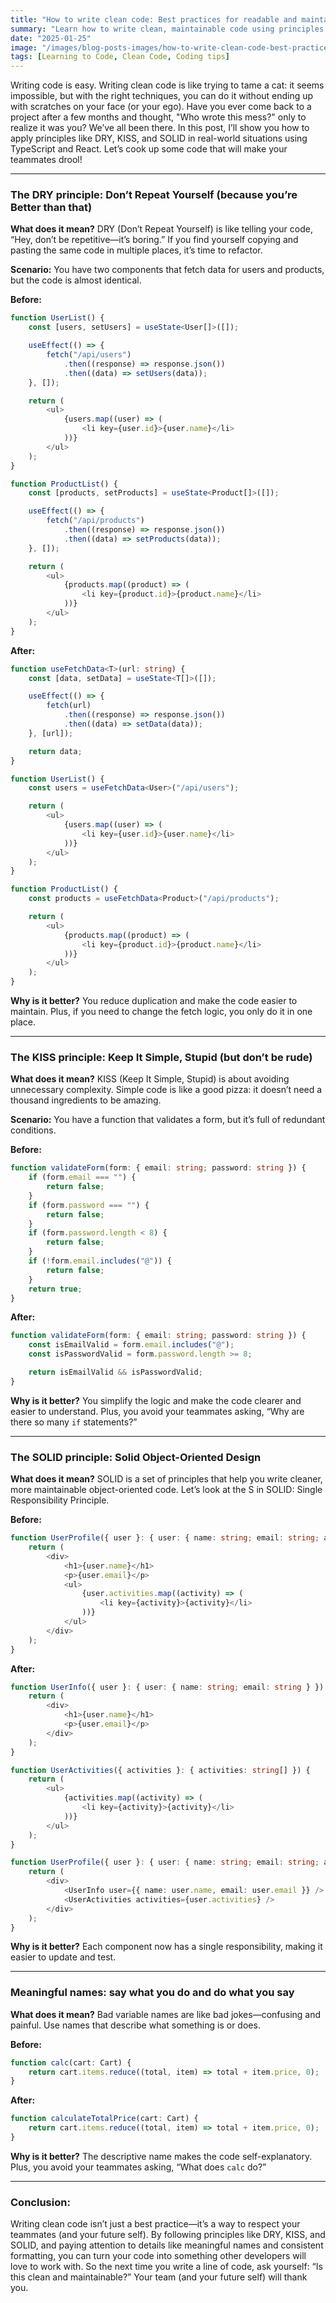 ```yaml
---
title: "How to write clean code: Best practices for readable and maintainable projects"
summary: "Learn how to write clean, maintainable code using principles like DRY, KISS, and SOLID, with practical examples in TypeScript and React. We’ll tackle real-world scenarios every developer faces. Turn your code into something others will love to read (and maintain)!"
date: "2025-01-25"
image: "/images/blog-posts-images/how-to-write-clean-code-best-practices-for-readable-and-maintainable-projects.jpeg"
tags: [Learning to Code, Clean Code, Coding tips]
---
```


Writing code is easy. Writing clean code is like trying to tame a cat: it seems impossible, but with the right techniques, you can do it without ending up with scratches on your face (or your ego). Have you ever come back to a project after a few months and thought, "Who wrote this mess?" only to realize it was you? We’ve all been there. In this post, I’ll show you how to apply principles like DRY, KISS, and SOLID in real-world situations using TypeScript and React. Let’s cook up some code that will make your teammates drool!

---

### **The DRY principle: Don’t Repeat Yourself (because you’re Better than that)**

**What does it mean?** DRY (Don’t Repeat Yourself) is like telling your code, “Hey, don’t be repetitive—it’s boring.” If you find yourself copying and pasting the same code in multiple places, it’s time to refactor.

**Scenario:** You have two components that fetch data for users and products, but the code is almost identical.

**Before:**

```typescript
function UserList() {
	const [users, setUsers] = useState<User[]>([]);

	useEffect(() => {
		fetch("/api/users")
			.then((response) => response.json())
			.then((data) => setUsers(data));
	}, []);

	return (
		<ul>
			{users.map((user) => (
				<li key={user.id}>{user.name}</li>
			))}
		</ul>
	);
}

function ProductList() {
	const [products, setProducts] = useState<Product[]>([]);

	useEffect(() => {
		fetch("/api/products")
			.then((response) => response.json())
			.then((data) => setProducts(data));
	}, []);

	return (
		<ul>
			{products.map((product) => (
				<li key={product.id}>{product.name}</li>
			))}
		</ul>
	);
}
```

**After:**

```typescript
function useFetchData<T>(url: string) {
	const [data, setData] = useState<T[]>([]);

	useEffect(() => {
		fetch(url)
			.then((response) => response.json())
			.then((data) => setData(data));
	}, [url]);

	return data;
}

function UserList() {
	const users = useFetchData<User>("/api/users");

	return (
		<ul>
			{users.map((user) => (
				<li key={user.id}>{user.name}</li>
			))}
		</ul>
	);
}

function ProductList() {
	const products = useFetchData<Product>("/api/products");

	return (
		<ul>
			{products.map((product) => (
				<li key={product.id}>{product.name}</li>
			))}
		</ul>
	);
}
```

**Why is it better?** You reduce duplication and make the code easier to maintain. Plus, if you need to change the fetch logic, you only do it in one place.

---

### **The KISS principle: Keep It Simple, Stupid (but don’t be rude)**

**What does it mean?** KISS (Keep It Simple, Stupid) is about avoiding unnecessary complexity. Simple code is like a good pizza: it doesn’t need a thousand ingredients to be amazing.

**Scenario:** You have a function that validates a form, but it’s full of redundant conditions.

**Before:**

```typescript
function validateForm(form: { email: string; password: string }) {
	if (form.email === "") {
		return false;
	}
	if (form.password === "") {
		return false;
	}
	if (form.password.length < 8) {
		return false;
	}
	if (!form.email.includes("@")) {
		return false;
	}
	return true;
}
```

**After:**

```typescript
function validateForm(form: { email: string; password: string }) {
	const isEmailValid = form.email.includes("@");
	const isPasswordValid = form.password.length >= 8;

	return isEmailValid && isPasswordValid;
}
```

**Why is it better?** You simplify the logic and make the code clearer and easier to understand. Plus, you avoid your teammates asking, “Why are there so many `if` statements?”

---

### **The SOLID principle: Solid Object-Oriented Design**

**What does it mean?** SOLID is a set of principles that help you write cleaner, more maintainable object-oriented code. Let’s look at the S in SOLID: Single Responsibility Principle.

**Before:**

```typescript
function UserProfile({ user }: { user: { name: string; email: string; activities: string[] } }) {
	return (
		<div>
			<h1>{user.name}</h1>
			<p>{user.email}</p>
			<ul>
				{user.activities.map((activity) => (
					<li key={activity}>{activity}</li>
				))}
			</ul>
		</div>
	);
}
```

**After:**

```typescript
function UserInfo({ user }: { user: { name: string; email: string } }) {
	return (
		<div>
			<h1>{user.name}</h1>
			<p>{user.email}</p>
		</div>
	);
}

function UserActivities({ activities }: { activities: string[] }) {
	return (
		<ul>
			{activities.map((activity) => (
				<li key={activity}>{activity}</li>
			))}
		</ul>
	);
}

function UserProfile({ user }: { user: { name: string; email: string; activities: string[] } }) {
	return (
		<div>
			<UserInfo user={{ name: user.name, email: user.email }} />
			<UserActivities activities={user.activities} />
		</div>
	);
}
```

**Why is it better?** Each component now has a single responsibility, making it easier to update and test.

---

### **Meaningful names: say what you do and do what you say**

**What does it mean?** Bad variable names are like bad jokes—confusing and painful. Use names that describe what something is or does.

**Before:**

```typescript
function calc(cart: Cart) {
	return cart.items.reduce((total, item) => total + item.price, 0);
}
```

**After:**

```typescript
function calculateTotalPrice(cart: Cart) {
	return cart.items.reduce((total, item) => total + item.price, 0);
}
```

**Why is it better?** The descriptive name makes the code self-explanatory. Plus, you avoid your teammates asking, “What does `calc` do?”

---

### **Conclusion:**

Writing clean code isn’t just a best practice—it’s a way to respect your teammates (and your future self). By following principles like DRY, KISS, and SOLID, and paying attention to details like meaningful names and consistent formatting, you can turn your code into something other developers will love to work with. So the next time you write a line of code, ask yourself: “Is this clean and maintainable?” Your team (and your future self) will thank you.
